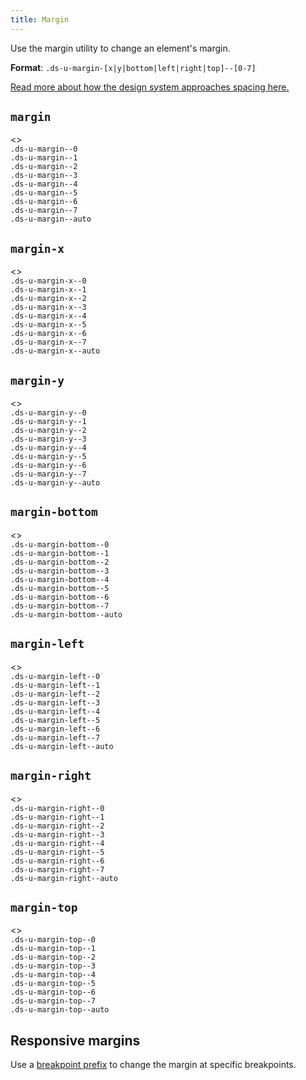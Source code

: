 ```yaml
---
title: Margin
---
```


Use the margin utility to change an element's margin.

**Format**: `.ds-u-margin-[x|y|bottom|left|right|top]--[0-7]`

[Read more about how the design system approaches spacing here.](/foundation/spacing/)

## `margin`

<EmbeddedExample>
  <>
    <div class="ds-u-fill--secondary ds-u-margin-bottom--2" style="max-width: fit-content">
      <div class="ds-u-margin--0 ds-u-display--inline-block">
        <code>.ds-u-margin--0</code>
      </div>
    </div>
    <div class="ds-u-fill--secondary ds-u-margin-bottom--2" style="max-width: fit-content">
      <div class="ds-u-margin--1 ds-u-display--inline-block">
        <code>.ds-u-margin--1</code>
      </div>
    </div>
    <div class="ds-u-fill--secondary ds-u-margin-bottom--2" style="max-width: fit-content">
      <div class="ds-u-margin--2 ds-u-display--inline-block">
        <code>.ds-u-margin--2</code>
      </div>
    </div>
    <div class="ds-u-fill--secondary ds-u-margin-bottom--2" style="max-width: fit-content">
      <div class="ds-u-margin--3 ds-u-display--inline-block">
        <code>.ds-u-margin--3</code>
      </div>
    </div>
    <div class="ds-u-fill--secondary ds-u-margin-bottom--2" style="max-width: fit-content">
      <div class="ds-u-margin--4 ds-u-display--inline-block">
        <code>.ds-u-margin--4</code>
      </div>
    </div>
    <div class="ds-u-fill--secondary ds-u-margin-bottom--2" style="max-width: fit-content">
      <div class="ds-u-margin--5 ds-u-display--inline-block">
        <code>.ds-u-margin--5</code>
      </div>
    </div>
    <div class="ds-u-fill--secondary ds-u-margin-bottom--2" style="max-width: fit-content">
      <div class="ds-u-margin--6 ds-u-display--inline-block">
        <code>.ds-u-margin--6</code>
      </div>
    </div>
    <div class="ds-u-fill--secondary ds-u-margin-bottom--2" style="max-width: fit-content">
      <div class="ds-u-margin--7 ds-u-display--inline-block">
        <code>.ds-u-margin--7</code>
      </div>
    </div>
    <div class="ds-u-fill--secondary ds-u-margin-bottom--2" style="max-width: fit-content">
      <div class="ds-u-margin--auto" style="width: 250px">
        <code>.ds-u-margin--auto</code>
      </div>
    </div>
  </>
</EmbeddedExample>

## `margin-x`

<EmbeddedExample>
  <>
    <div class="ds-u-fill--secondary ds-u-margin-bottom--2" style="max-width: fit-content">
      <div class="ds-u-margin-x--0 ds-u-display--inline-block">
        <code>.ds-u-margin-x--0</code>
      </div>
    </div>
    <div class="ds-u-fill--secondary ds-u-margin-bottom--2" style="max-width: fit-content">
      <div class="ds-u-margin-x--1 ds-u-display--inline-block">
        <code>.ds-u-margin-x--1</code>
      </div>
    </div>
    <div class="ds-u-fill--secondary ds-u-margin-bottom--2" style="max-width: fit-content">
      <div class="ds-u-margin-x--2 ds-u-display--inline-block">
        <code>.ds-u-margin-x--2</code>
      </div>
    </div>
    <div class="ds-u-fill--secondary ds-u-margin-bottom--2" style="max-width: fit-content">
      <div class="ds-u-margin-x--3 ds-u-display--inline-block">
        <code>.ds-u-margin-x--3</code>
      </div>
    </div>
    <div class="ds-u-fill--secondary ds-u-margin-bottom--2" style="max-width: fit-content">
      <div class="ds-u-margin-x--4 ds-u-display--inline-block">
        <code>.ds-u-margin-x--4</code>
      </div>
    </div>
    <div class="ds-u-fill--secondary ds-u-margin-bottom--2" style="max-width: fit-content">
      <div class="ds-u-margin-x--5 ds-u-display--inline-block">
        <code>.ds-u-margin-x--5</code>
      </div>
    </div>
    <div class="ds-u-fill--secondary ds-u-margin-bottom--2" style="max-width: fit-content">
      <div class="ds-u-margin-x--6 ds-u-display--inline-block">
        <code>.ds-u-margin-x--6</code>
      </div>
    </div>
    <div class="ds-u-fill--secondary ds-u-margin-bottom--2" style="max-width: fit-content">
      <div class="ds-u-margin-x--7 ds-u-display--inline-block">
        <code>.ds-u-margin-x--7</code>
      </div>
    </div>
    <div class="ds-u-fill--secondary ds-u-margin-bottom--2" style="max-width: fit-content">
      <div class="ds-u-margin-x--auto" style="width: 250px">
        <code>.ds-u-margin-x--auto</code>
      </div>
    </div>
  </>
</EmbeddedExample>

## `margin-y`

<EmbeddedExample>
  <>
    <div class="ds-u-fill--secondary ds-u-margin-bottom--2" style="max-width: fit-content">
      <div class="ds-u-margin-y--0 ds-u-display--inline-block">
        <code>.ds-u-margin-y--0</code>
      </div>
    </div>
    <div class="ds-u-fill--secondary ds-u-margin-bottom--2" style="max-width: fit-content">
      <div class="ds-u-margin-y--1 ds-u-display--inline-block">
        <code>.ds-u-margin-y--1</code>
      </div>
    </div>
    <div class="ds-u-fill--secondary ds-u-margin-bottom--2" style="max-width: fit-content">
      <div class="ds-u-margin-y--2 ds-u-display--inline-block">
        <code>.ds-u-margin-y--2</code>
      </div>
    </div>
    <div class="ds-u-fill--secondary ds-u-margin-bottom--2" style="max-width: fit-content">
      <div class="ds-u-margin-y--3 ds-u-display--inline-block">
        <code>.ds-u-margin-y--3</code>
      </div>
    </div>
    <div class="ds-u-fill--secondary ds-u-margin-bottom--2" style="max-width: fit-content">
      <div class="ds-u-margin-y--4 ds-u-display--inline-block">
        <code>.ds-u-margin-y--4</code>
      </div>
    </div>
    <div class="ds-u-fill--secondary ds-u-margin-bottom--2" style="max-width: fit-content">
      <div class="ds-u-margin-y--5 ds-u-display--inline-block">
        <code>.ds-u-margin-y--5</code>
      </div>
    </div>
    <div class="ds-u-fill--secondary ds-u-margin-bottom--2" style="max-width: fit-content">
      <div class="ds-u-margin-y--6 ds-u-display--inline-block">
        <code>.ds-u-margin-y--6</code>
      </div>
    </div>
    <div class="ds-u-fill--secondary ds-u-margin-bottom--2" style="max-width: fit-content">
      <div class="ds-u-margin-y--7 ds-u-display--inline-block">
        <code>.ds-u-margin-y--7</code>
      </div>
    </div>
    <div class="ds-u-fill--secondary ds-u-margin-bottom--2" style="max-width: fit-content">
      <div class="ds-u-margin-y--auto" style="width: 250px">
        <code>.ds-u-margin-y--auto</code>
      </div>
    </div>
  </>
</EmbeddedExample>

## `margin-bottom`

<EmbeddedExample>
  <>
    <div class="ds-u-fill--secondary ds-u-margin-bottom--2" style="max-width: fit-content">
      <div class="ds-u-margin-bottom--0 ds-u-display--inline-block">
        <code>.ds-u-margin-bottom--0</code>
      </div>
    </div>
    <div class="ds-u-fill--secondary ds-u-margin-bottom--2" style="max-width: fit-content">
      <div class="ds-u-margin-bottom--1 ds-u-display--inline-block">
        <code>.ds-u-margin-bottom--1</code>
      </div>
    </div>
    <div class="ds-u-fill--secondary ds-u-margin-bottom--2" style="max-width: fit-content">
      <div class="ds-u-margin-bottom--2 ds-u-display--inline-block">
        <code>.ds-u-margin-bottom--2</code>
      </div>
    </div>
    <div class="ds-u-fill--secondary ds-u-margin-bottom--2" style="max-width: fit-content">
      <div class="ds-u-margin-bottom--3 ds-u-display--inline-block">
        <code>.ds-u-margin-bottom--3</code>
      </div>
    </div>
    <div class="ds-u-fill--secondary ds-u-margin-bottom--2" style="max-width: fit-content">
      <div class="ds-u-margin-bottom--4 ds-u-display--inline-block">
        <code>.ds-u-margin-bottom--4</code>
      </div>
    </div>
    <div class="ds-u-fill--secondary ds-u-margin-bottom--2" style="max-width: fit-content">
      <div class="ds-u-margin-bottom--5 ds-u-display--inline-block">
        <code>.ds-u-margin-bottom--5</code>
      </div>
    </div>
    <div class="ds-u-fill--secondary ds-u-margin-bottom--2" style="max-width: fit-content">
      <div class="ds-u-margin-bottom--6 ds-u-display--inline-block">
        <code>.ds-u-margin-bottom--6</code>
      </div>
    </div>
    <div class="ds-u-fill--secondary ds-u-margin-bottom--2" style="max-width: fit-content">
      <div class="ds-u-margin-bottom--7 ds-u-display--inline-block">
        <code>.ds-u-margin-bottom--7</code>
      </div>
    </div>
    <div class="ds-u-fill--secondary ds-u-margin-bottom--2" style="max-width: fit-content">
      <div class="ds-u-margin-bottom--auto" style="width: 250px">
        <code>.ds-u-margin-bottom--auto</code>
      </div>
    </div>
  </>
</EmbeddedExample>

## `margin-left`

<EmbeddedExample>
  <>
    <div class="ds-u-fill--secondary ds-u-margin-bottom--2" style="max-width: fit-content">
      <div class="ds-u-margin-left--0 ds-u-display--inline-block">
        <code>.ds-u-margin-left--0</code>
      </div>
    </div>
    <div class="ds-u-fill--secondary ds-u-margin-bottom--2" style="max-width: fit-content">
      <div class="ds-u-margin-left--1 ds-u-display--inline-block">
        <code>.ds-u-margin-left--1</code>
      </div>
    </div>
    <div class="ds-u-fill--secondary ds-u-margin-bottom--2" style="max-width: fit-content">
      <div class="ds-u-margin-left--2 ds-u-display--inline-block">
        <code>.ds-u-margin-left--2</code>
      </div>
    </div>
    <div class="ds-u-fill--secondary ds-u-margin-bottom--2" style="max-width: fit-content">
      <div class="ds-u-margin-left--3 ds-u-display--inline-block">
        <code>.ds-u-margin-left--3</code>
      </div>
    </div>
    <div class="ds-u-fill--secondary ds-u-margin-bottom--2" style="max-width: fit-content">
      <div class="ds-u-margin-left--4 ds-u-display--inline-block">
        <code>.ds-u-margin-left--4</code>
      </div>
    </div>
    <div class="ds-u-fill--secondary ds-u-margin-bottom--2" style="max-width: fit-content">
      <div class="ds-u-margin-left--5 ds-u-display--inline-block">
        <code>.ds-u-margin-left--5</code>
      </div>
    </div>
    <div class="ds-u-fill--secondary ds-u-margin-bottom--2" style="max-width: fit-content">
      <div class="ds-u-margin-left--6 ds-u-display--inline-block">
        <code>.ds-u-margin-left--6</code>
      </div>
    </div>
    <div class="ds-u-fill--secondary ds-u-margin-bottom--2" style="max-width: fit-content">
      <div class="ds-u-margin-left--7 ds-u-display--inline-block">
        <code>.ds-u-margin-left--7</code>
      </div>
    </div>
    <div class="ds-u-fill--secondary ds-u-margin-bottom--2" style="max-width: fit-content">
      <div class="ds-u-margin-left--auto" style="width: 250px">
        <code>.ds-u-margin-left--auto</code>
      </div>
    </div>
  </>
</EmbeddedExample>

## `margin-right`

<EmbeddedExample>
  <>
    <div class="ds-u-fill--secondary ds-u-margin-bottom--2" style="max-width: fit-content">
      <div class="ds-u-margin-right--0 ds-u-display--inline-block">
        <code>.ds-u-margin-right--0</code>
      </div>
    </div>
    <div class="ds-u-fill--secondary ds-u-margin-bottom--2" style="max-width: fit-content">
      <div class="ds-u-margin-right--1 ds-u-display--inline-block">
        <code>.ds-u-margin-right--1</code>
      </div>
    </div>
    <div class="ds-u-fill--secondary ds-u-margin-bottom--2" style="max-width: fit-content">
      <div class="ds-u-margin-right--2 ds-u-display--inline-block">
        <code>.ds-u-margin-right--2</code>
      </div>
    </div>
    <div class="ds-u-fill--secondary ds-u-margin-bottom--2" style="max-width: fit-content">
      <div class="ds-u-margin-right--3 ds-u-display--inline-block">
        <code>.ds-u-margin-right--3</code>
      </div>
    </div>
    <div class="ds-u-fill--secondary ds-u-margin-bottom--2" style="max-width: fit-content">
      <div class="ds-u-margin-right--4 ds-u-display--inline-block">
        <code>.ds-u-margin-right--4</code>
      </div>
    </div>
    <div class="ds-u-fill--secondary ds-u-margin-bottom--2" style="max-width: fit-content">
      <div class="ds-u-margin-right--5 ds-u-display--inline-block">
        <code>.ds-u-margin-right--5</code>
      </div>
    </div>
    <div class="ds-u-fill--secondary ds-u-margin-bottom--2" style="max-width: fit-content">
      <div class="ds-u-margin-right--6 ds-u-display--inline-block">
        <code>.ds-u-margin-right--6</code>
      </div>
    </div>
    <div class="ds-u-fill--secondary ds-u-margin-bottom--2" style="max-width: fit-content">
      <div class="ds-u-margin-right--7 ds-u-display--inline-block">
        <code>.ds-u-margin-right--7</code>
      </div>
    </div>
    <div class="ds-u-fill--secondary ds-u-margin-bottom--2" style="max-width: fit-content">
      <div class="ds-u-margin-right--auto" style="width: 250px">
        <code>.ds-u-margin-right--auto</code>
      </div>
    </div>
  </>
</EmbeddedExample>

## `margin-top`

<EmbeddedExample>
  <>
    <div class="ds-u-fill--secondary ds-u-margin-bottom--2" style="max-width: fit-content">
      <div class="ds-u-margin-top--0 ds-u-display--inline-block">
        <code>.ds-u-margin-top--0</code>
      </div>
    </div>
    <div class="ds-u-fill--secondary ds-u-margin-bottom--2" style="max-width: fit-content">
      <div class="ds-u-margin-top--1 ds-u-display--inline-block">
        <code>.ds-u-margin-top--1</code>
      </div>
    </div>
    <div class="ds-u-fill--secondary ds-u-margin-bottom--2" style="max-width: fit-content">
      <div class="ds-u-margin-top--2 ds-u-display--inline-block">
        <code>.ds-u-margin-top--2</code>
      </div>
    </div>
    <div class="ds-u-fill--secondary ds-u-margin-bottom--2" style="max-width: fit-content">
      <div class="ds-u-margin-top--3 ds-u-display--inline-block">
        <code>.ds-u-margin-top--3</code>
      </div>
    </div>
    <div class="ds-u-fill--secondary ds-u-margin-bottom--2" style="max-width: fit-content">
      <div class="ds-u-margin-top--4 ds-u-display--inline-block">
        <code>.ds-u-margin-top--4</code>
      </div>
    </div>
    <div class="ds-u-fill--secondary ds-u-margin-bottom--2" style="max-width: fit-content">
      <div class="ds-u-margin-top--5 ds-u-display--inline-block">
        <code>.ds-u-margin-top--5</code>
      </div>
    </div>
    <div class="ds-u-fill--secondary ds-u-margin-bottom--2" style="max-width: fit-content">
      <div class="ds-u-margin-top--6 ds-u-display--inline-block">
        <code>.ds-u-margin-top--6</code>
      </div>
    </div>
    <div class="ds-u-fill--secondary ds-u-margin-bottom--2" style="max-width: fit-content">
      <div class="ds-u-margin-top--7 ds-u-display--inline-block">
        <code>.ds-u-margin-top--7</code>
      </div>
    </div>
    <div class="ds-u-fill--secondary ds-u-margin-bottom--2" style="max-width: fit-content">
      <div class="ds-u-margin-top--auto" style="width: 250px">
        <code>.ds-u-margin-top--auto</code>
      </div>
    </div>
  </>
</EmbeddedExample>

## Responsive margins

Use a [breakpoint prefix](/foundation/layout-grid/responsive-design/) to change the margin at specific breakpoints.

<ResponsiveExample storyId="utilities-margin--margin" title="Responsive margin example" />
